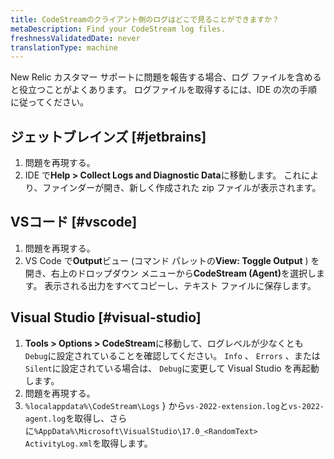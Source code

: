 ```yaml
---
title: CodeStreamのクライアント側のログはどこで見ることができますか？
metaDescription: Find your CodeStream log files.
freshnessValidatedDate: never
translationType: machine
---
```


New Relic カスタマー サポートに問題を報告する場合、ログ ファイルを含めると役立つことがよくあります。 ログファイルを取得するには、IDE の次の手順に従ってください。

## ジェットブレインズ [#jetbrains]

1. 問題を再現する。
2. IDE で<DNT>**Help &gt; Collect Logs and Diagnostic Data**</DNT>に移動します。 これにより、ファインダーが開き、新しく作成された zip ファイルが表示されます。

## VSコード [#vscode]

1. 問題を再現する。
2. VS Code で<DNT>**Output**</DNT>ビュー (コマンド パレットの<DNT>**View: Toggle Output**</DNT> ) を開き、右上のドロップダウン メニューから<DNT>**CodeStream (Agent)**</DNT>を選択します。 表示される出力をすべてコピーし、テキスト ファイルに保存します。

## Visual Studio [#visual-studio]

1. <DNT>**Tools &gt; Options &gt; CodeStream**</DNT>に移動して、ログレベルが少なくとも`Debug`に設定されていることを確認してください。 `Info` 、 `Errors` 、または`Silent`に設定されている場合は、 `Debug`に変更して Visual Studio を再起動します。
2. 問題を再現する。
3. `%localappdata%\CodeStream\Logs` } から`vs-2022-extension.log`と`vs-2022-agent.log`を取得し、さらに`%AppData%\Microsoft\VisualStudio\17.0_<RandomText>` `ActivityLog.xml`を取得します。